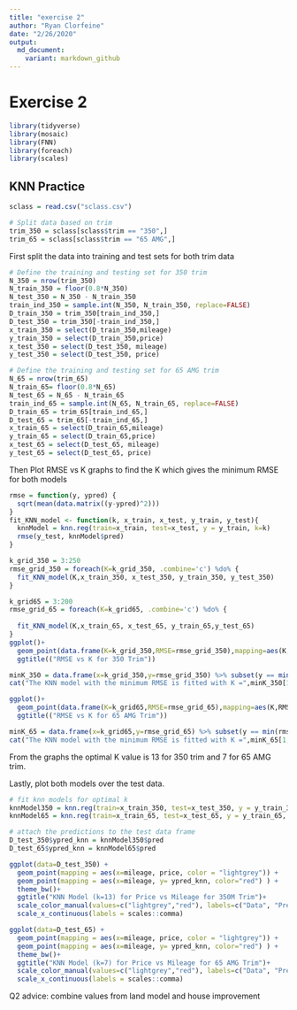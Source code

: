 ```yaml
---
title: "exercise 2"
author: "Ryan Clorfeine"
date: "2/26/2020"
output: 
  md_document:
    variant: markdown_github
---
```

# Exercise 2
```r
library(tidyverse)
library(mosaic)
library(FNN)
library(foreach)
library(scales)
```

## KNN Practice
```r
sclass = read.csv("sclass.csv")

# Split data based on trim
trim_350 = sclass[sclass$trim == "350",]
trim_65 = sclass[sclass$trim == "65 AMG",]

```

First split the data into training and test sets for both trim data
```r
# Define the training and testing set for 350 trim
N_350 = nrow(trim_350)
N_train_350 = floor(0.8*N_350)
N_test_350 = N_350 - N_train_350
train_ind_350 = sample.int(N_350, N_train_350, replace=FALSE)
D_train_350 = trim_350[train_ind_350,]
D_test_350 = trim_350[-train_ind_350,]
x_train_350 = select(D_train_350,mileage)
y_train_350 = select(D_train_350,price)
x_test_350 = select(D_test_350, mileage)
y_test_350 = select(D_test_350, price)

# Define the training and testing set for 65 AMG trim
N_65 = nrow(trim_65)
N_train_65= floor(0.8*N_65)
N_test_65 = N_65 - N_train_65
train_ind_65 = sample.int(N_65, N_train_65, replace=FALSE)
D_train_65 = trim_65[train_ind_65,]
D_test_65 = trim_65[-train_ind_65,]
x_train_65 = select(D_train_65,mileage)
y_train_65 = select(D_train_65,price)
x_test_65 = select(D_test_65, mileage)
y_test_65 = select(D_test_65, price)
```

Then Plot RMSE vs K graphs to find the K which gives the minimum RMSE for both models
```r

rmse = function(y, ypred) {
  sqrt(mean(data.matrix((y-ypred)^2)))
}
fit_KNN_model <- function(k, x_train, x_test, y_train, y_test){
  knnModel = knn.reg(train=x_train, test=x_test, y = y_train, k=k)
  rmse(y_test, knnModel$pred)
}

k_grid_350 = 3:250
rmse_grid_350 = foreach(K=k_grid_350, .combine='c') %do% {
  fit_KNN_model(K,x_train_350, x_test_350, y_train_350, y_test_350)
}

k_grid65 = 3:200
rmse_grid_65 = foreach(K=k_grid65, .combine='c') %do% {
  
  fit_KNN_model(K,x_train_65, x_test_65, y_train_65,y_test_65)
}
ggplot()+
  geom_point(data.frame(K=k_grid_350,RMSE=rmse_grid_350),mapping=aes(K,RMSE)) +
  ggtitle(("RMSE vs K for 350 Trim"))

minK_350 = data.frame(x=k_grid_350,y=rmse_grid_350) %>% subset(y == min(rmse_grid_350))
cat("The KNN model with the minimum RMSE is fitted with K =",minK_350[1,1], "for a trim level of 350." )

ggplot()+
  geom_point(data.frame(K=k_grid65,RMSE=rmse_grid_65),mapping=aes(K,RMSE)) +
  ggtitle(("RMSE vs K for 65 AMG Trim"))

minK_65 = data.frame(x=k_grid65,y=rmse_grid_65) %>% subset(y == min(rmse_grid_65))
cat("The KNN model with the minimum RMSE is fitted with K =",minK_65[1,1], "for a trim level of 65 AMG.")

```

From the graphs the optimal K value is 13 for 350 trim and 7 for 65 AMG trim.


Lastly, plot both models over the test data.
```r
# fit knn models for optimal k
knnModel350 = knn.reg(train=x_train_350, test=x_test_350, y = y_train_350, k=13)
knnModel65 = knn.reg(train=x_train_65, test=x_test_65, y = y_train_65, k=7)

# attach the predictions to the test data frame
D_test_350$ypred_knn = knnModel350$pred
D_test_65$ypred_knn = knnModel65$pred

ggplot(data=D_test_350) + 
  geom_point(mapping = aes(x=mileage, price, color = "lightgrey")) +
  geom_point(mapping = aes(x=mileage, y= ypred_knn, color="red") ) +
  theme_bw()+
  ggtitle("KNN Model (k=13) for Price vs Mileage for 350M Trim")+
  scale_color_manual(values=c("lightgrey","red"), labels=c("Data", "Predictions"))+ 
  scale_x_continuous(labels = scales::comma)

ggplot(data=D_test_65) + 
  geom_point(mapping = aes(x=mileage, price, color = "lightgrey")) +
  geom_point(mapping = aes(x=mileage, y= ypred_knn, color="red") ) +
  theme_bw()+
  ggtitle("KNN Model (k=7) for Price vs Mileage for 65 AMG Trim")+
  scale_color_manual(values=c("lightgrey","red"), labels=c("Data", "Predictions"))+ 
  scale_x_continuous(labels = scales::comma)

```
Q2 advice: combine values from land model and house improvement
